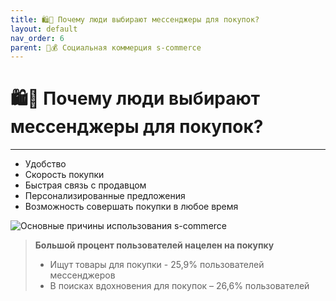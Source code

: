 ```yaml
---
title: 🛍️💬 Почему люди выбирают мессенджеры для покупок?
layout: default
nav_order: 6
parent: 💬💰 Социальная коммерция s-commerce
---
```


# 🛍️💬 Почему люди выбирают мессенджеры для покупок?

---

- Удобство
- Скорость покупки
- Быстрая связь с продавцом
- Персонализированные предложения
- Возможность совершать покупки в любое время

<Image src="/main_reasons_foru.jpg" alt="Основные причины использования s-commerce" width={840} height={300} /> 

> **Большой процент пользователей нацелен на покупку**
>
> - Ищут товары для покупки - 25,9% пользователей мессенджеров
> - В поисках вдохновения для покупок – 26,6% пользователей
